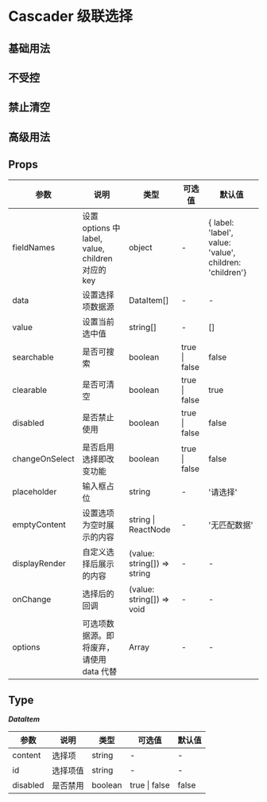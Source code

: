 # Cascader 级联选择

## 基础用法


<DemoBasic />

## 不受控


<DemoChange />

## 禁止清空


<DemoForbidclear />

## 高级用法


<DemoAdvanced />


## Props

| 参数                               | 说明                                              | 类型                        | 可选值        | 默认值                                                                                     |
| ---------------------------------- | ------------------------------------------------- | --------------------------- | ------------- | ------------------------------------------------------------------------------------------ |
| fieldNames                         | 设置 options 中 label, value, children 对应的 key | object                      | -             | { label: 'label', value: 'value', children: 'children'}<Badge type='feature' text='new' /> |
| data                               | 设置选择项数据源                                  | DataItem[]                  | -             | -                                                                                          |
| value                              | 设置当前选中值                                    | string[]                    | -             | []                                                                                         |
| searchable                         | 是否可搜索                                        | boolean                     | true \| false | false                                                                                      |
| clearable                          | 是否可清空                                        | boolean                     | true \| false | true                                                                                       |
| disabled                           | 是否禁止使用                                      | boolean                     | true \| false | false                                                                                      |
| changeOnSelect                     | 是否启用选择即改变功能                            | boolean                     | true \| false | false                                                                                      |
| placeholder                        | 输入框占位                                        | string                      | -             | '请选择'                                                                                   |
| emptyContent                       | 设置选项为空时展示的内容                          | string \| ReactNode         | -             | '无匹配数据'                                                                               |
| displayRender                      | 自定义选择后展示的内容                            | (value: string[]) => string | -             | -                                                                                          |
| onChange                           | 选择后的回调                                      | (value: string[]) => void   | -             | -                                                                                          |
| options<Badge text='deprecated' /> | 可选项数据源。即将废弃，请使用 data 代替          | Array                       | -             | -                                                                                          |

## Type

**_DataItem_**

| 参数     | 说明     | 类型    | 可选值        | 默认值 |
| -------- | -------- | ------- | ------------- | ------ |
| content  | 选择项   | string  | -             | -      |
| id       | 选择项值 | string  | -             | -      |
| disabled | 是否禁用 | boolean | true \| false | false  |
